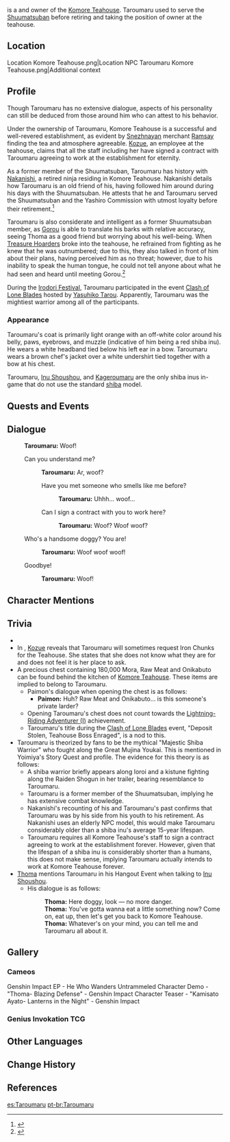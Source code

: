 {{About|the NPC|the event-exclusive enemy|Taroumaru (Enemy)}}
{{Character Infobox
|type             = Open-World NPC
|group            = Dog NPCs
|image            = NPC Taroumaru.png
|name             = Taroumaru
|affiliation      = Komore Teahouse
|affiliation2     = Shuumatsuban
|affiliationNote2 = formerly
|region           = Inazuma
|location         = Inazuma
|title            = Owner of Komore Teahouse
}}
{{Quote
|Legend says that all the employees of the teahouse have signed some sort of unspeakable contract with Taroumaru and they must work there forever.
|Version 2.0 Special Program
}}
{{Lang|'''Taroumaru'''|ja=太郎丸|ja_rm=Taroumaru}} is a {{w|Shiba Inu}} and owner of the [[Komore Teahouse]]. Taroumaru used to serve the [[Shuumatsuban]] before retiring and taking the position of owner at the teahouse.

==Location==
<gallery>
Location Komore Teahouse.png|Location
NPC Taroumaru Komore Teahouse.png|Additional context
</gallery>

==Profile==
Though Taroumaru has no extensive dialogue, aspects of his personality can still be deduced from those around him who can attest to his behavior.

Under the ownership of Taroumaru, Komore Teahouse is a successful and well-revered establishment, as evident by [[Snezhnaya]]n merchant [[Ramsay]] finding the tea and atmosphere agreeable. [[Kozue]], an employee at the teahouse, claims that all the staff including her have signed a contract with Taroumaru agreeing to work at the establishment for eternity.

As a former member of the Shuumatsuban, Taroumaru has history with [[Nakanishi]], a retired ninja residing in Komore Teahouse. Nakanishi details how Taroumaru is an old friend of his, having followed him around during his days with the Shuumatsuban. He attests that he and Taroumaru served the Shuumatsuban and the Yashiro Commission with utmost loyalty before their retirement.<ref>{{Ref/NPC|Nakanishi}}</ref>

Taroumaru is also considerate and intelligent as a former Shuumatsuban member, as [[Gorou]] is able to translate his barks with relative accuracy, seeing Thoma as a good friend but worrying about his well-being. When [[Treasure Hoarders]] broke into the teahouse, he refrained from fighting as he knew that he was outnumbered; due to this, they also talked in front of him about their plans, having perceived him as no threat; however, due to his inability to speak the human tongue, he could not tell anyone about what he had seen and heard until meeting Gorou.<ref>{{Ref/Quest|Ordinary Memorial}}</ref>

During the [[Irodori Festival]], Taroumaru participated in the event [[Hues of the Violet Garden/Clash of Lone Blades|Clash of Lone Blades]] hosted by [[Yasuhiko Tarou]]. Apparently, Taroumaru was the mightiest warrior among all of the participants.

===Appearance===
Taroumaru's coat is primarily light orange with an off-white color around his belly, paws, eyebrows, and muzzle (indicative of him being a red shiba inu). He wears a white headband tied below his left ear in a bow. Taroumaru wears a brown chef's jacket over a white undershirt tied together with a bow at his chest.

Taroumaru, [[Inu Shoushou]], and [[Kageroumaru]] are the only shiba inus in-game that do not use the standard [[shiba]] model.

==Quests and Events==
{{Quests and Events}}

==Dialogue==
{{Dialogue Start}}
:'''Taroumaru:''' Woof!
:{{DIcon}} Can you understand me?
::'''Taroumaru:''' Ar, woof?
::{{DIcon}} Have you met someone who smells like me before?
:::'''Taroumaru:''' Uhhh... woof...
::{{DIcon}} Can I sign a contract with you to work here?
:::'''Taroumaru:''' Woof? Woof woof?
:{{DIcon}} Who's a handsome doggy? You are!
::'''Taroumaru:''' Woof woof woof!
:{{DIcon}} Goodbye!
::'''Taroumaru:''' Woof!
{{Dialogue End}}

==Character Mentions==
{{Character Mentions}}

==Trivia==
* {{Furnishing Mentions}}
* In {{Quest|Kozue's Ironwork}}, [[Kozue]] reveals that Taroumaru will sometimes request Iron Chunks for the Teahouse. She states that she does not know what they are for and does not feel it is her place to ask.
* A precious chest containing 180,000 Mora, Raw Meat and Onikabuto can be found behind the kitchen of [[Komore Teahouse]]. These items are implied to belong to Taroumaru.
** Paimon's dialogue when opening the chest is as follows:
*** '''Paimon:''' Huh? Raw Meat and Onikabuto... is this someone's private larder?
** Opening Taroumaru's chest does not count towards the [[Lightning-Riding Adventurer (I)]] achievement.
** Taroumaru's title during the [[Hues of the Violet Garden/Clash of Lone Blades|Clash of Lone Blades]] event, "Deposit Stolen, Teahouse Boss Enraged", is a nod to this.
* Taroumaru is theorized by fans to be the mythical "Majestic Shiba Warrior" who fought along the Great Mujina Youkai. This is mentioned in Yoimiya's Story Quest and profile. The evidence for this theory is as follows:
** A shiba warrior briefly appears along Ioroi and a kistune fighting along the Raiden Shogun in her trailer, bearing resemblance to Taroumaru.
** Taroumaru is a former member of the Shuumatsuban, implying he has extensive combat knowledge.
** Nakanishi's recounting of his and Taroumaru's past confirms that Taroumaru was by his side from his youth to his retirement. As Nakanishi uses an elderly NPC model, this would make Taroumaru considerably older than a shiba inu's average 15-year lifespan.
** Taroumaru requires all Komore Teahouse's staff to sign a contract agreeing to work at the establishment forever. However, given that the lifespan of a shiba inu is considerably shorter than a humans, this does not make sense, implying Taroumaru actually intends to work at Komore Teahouse forever.
* [[Thoma]] mentions Taroumaru in his Hangout Event when talking to [[Inu Shoushou]].
** His dialogue is as follows:
**: '''Thoma:''' Here doggy, look &mdash; no more danger.
**: <span title="Play" class="audio-button custom-theme hidden"></span> '''Thoma:''' You've gotta wanna eat a little something now? Come on, eat up, then let's get you back to Komore Teahouse.
**: <span title="Play" class="audio-button custom-theme hidden"></span> '''Thoma:''' Whatever's on your mind, you can tell me and Taroumaru all about it.

==Gallery==
{{Files by Character Gallery|titlematch=<!--
-->Genshin JP Twitter 2.3M Followers.png¦<!--
-->Icon Emoji HEYTEA Thoma 2.png¦<!--
-->Icon Emoji HEYTEA Taroumaru 1.png¦<!--
-->Icon Emoji HEYTEA Taroumaru 2.png¦<!--
-->Icon Emoji Teyvat Times Series Taroumaru 1.png¦<!--
-->Kamisato Ayato Shorts 2022-12-27.png¦<!--
-->Thoma TPRGT 2023 - Aether.png¦<!--
-->Thoma TPRGT 2023 - Lumine.png¦<!--
-->Starlight Reverie Avatar Taroumaru.png¦<!--
-->Starlight Reverie Wallpaper Kirara Kamisato Ayaka Yoimiya Taroumaru.png
}}

===Cameos===
<gallery>
Genshin Impact EP - He Who Wanders Untrammeled
Character Demo - "Thoma- Blazing Defense" - Genshin Impact
Character Teaser - "Kamisato Ayato- Lanterns in the Night" - Genshin Impact
</gallery>

===Genius Invokation TCG===
{{Genius Invokation TCG Cards by Featured Gallery}}

==Other Languages==
{{Other Languages
|default_hidden = 1
|en      = Taroumaru
|zhs     = 太郎丸
|zhs_rm  = Tàilángwán
|zht     = 太郎丸
|zht_rm  = Tàilángwán
|ja      = 太郎丸
|ja_rm   = Taroumaru
|ko      = 타로마루
|es      = Taroumaru
|fr      = Taroumaru
|ru      = Таромару
|th      = Taroumaru
|vi      = Taroumaru
|de      = Taroumaru
|id      = Taroumaru
|pt      = Taroumaru
|tr      = Taroumaru
|it      = Taroumaru
}}

==Change History==
{{Change History|2.0}}

==References==
{{Reflist}}

[[es:Taroumaru]]
[[pt-br:Taroumaru]]